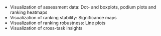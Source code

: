* Visualization of assessment data: Dot- and boxplots, podium plots and ranking heatmaps
* Visualization of ranking stability: Significance maps
* Visualization of ranking robustness: Line plots
* Visualization of cross-task insights